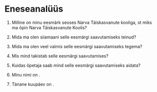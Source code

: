 # Eneseanalüüs

1.  Milline on minu eesmärk seoses Narva Täiskasvanute kooliga, st miks ma õpin Narva Täiskasvanute Koolis?

    \vspace{0.2\textheight}

2.  Mida ma olen siiamaani selle eesmärgi saavutamiseks teinud?

    \vspace{0.2\textheight}

3.  Mida ma olen veel valmis selle eesmärgi saavutamiseks tegema?

    \vspace{0.2\textheight}

4.  Mis mind takistab selle eesmärgi saavutamises?

    \vspace{0.2\textheight}

5.  Kuidas õpetaja saab mind selle eesmärgi saavutamiseks aidata?

    \vspace{0.2\textheight}

6. Minu nimi on \blank{peacecop kalmer:}.

7. Tänane kuupäev on \blank{2024-4-24}.
